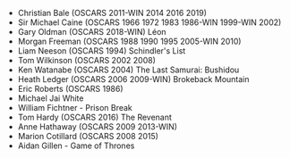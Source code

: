 - Christian Bale (OSCARS 2011-WIN 2014 2016 2019)
- Sir Michael Caine (OSCARS 1966 1972 1983 1986-WIN 1999-WIN 2002)
- Gary Oldman (OSCARS 2018-WIN) Léon
- Morgan Freeman (OSCARS 1988 1990 1995 2005-WIN 2010)
- Liam Neeson (OSCARS 1994) Schindler's List
- Tom Wilkinson (OSCARS 2002 2008)
- Ken Watanabe (OSCARS 2004) The Last Samurai: Bushidou
- Heath Ledger (OSCARS 2006 2009-WIN) Brokeback Mountain
- Eric Roberts (OSCARS 1986)
- Michael Jai White
- William Fichtner - Prison Break
- Tom Hardy (OSCARS 2016) The Revenant
- Anne Hathaway (OSCARS 2009 2013-WIN)
- Marion Cotillard (OSCARS 2008 2015)
- Aidan Gillen - Game of Thrones
